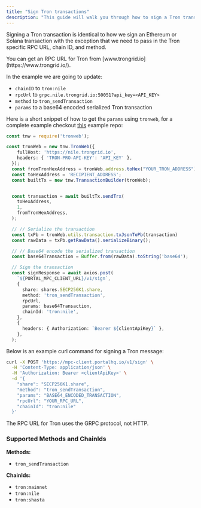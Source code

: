 ```yaml
---
title: "Sign Tron transactions"
description: "This guide will walk you through how to sign a Tron transaction using the Enclave MPC API."
---
```


Signing a Tron transaction is identical to how we sign an Ethereum or Solana transaction with the exception that we need to pass in the Tron specific RPC URL, chain ID, and method.

<Note>
You can get an RPC URL for Tron from [www.trongrid.io](https://www.trongrid.io/).
</Note>

In the example we are going to update:

* `chainID` to `tron:nile`
* `rpcUrl` to `grpc.nile.trongrid.io:50051?api_key=<API_KEY>`
* `method` to `tron_sendTransaction`
* `params` to a base64 encoded serialized Tron transaction

Here is a short snippet of how to get the `params` using `tronweb`, for a complete example checkout [this](https://github.com/portal-hq/Enclave-MPC-API-Examples/blob/main/Javascript/tron-sign.js) example repo:

```ts
const tnw = require('tronweb');

const tronWeb = new tnw.TronWeb({
    fullHost: 'https://nile.trongrid.io',
    headers: { 'TRON-PRO-API-KEY': 'API_KEY' },
  });
  const fromTronHexAddress = tronWeb.address.toHex("YOUR_TRON_ADDRESS");
  const toHexAddress = 'RECIPIENT_ADDRESS';
  const builtTx = new tnw.TransactionBuilder(tronWeb);


  const transaction = await builtTx.sendTrx(
    toHexAddress,
    1,
    fromTronHexAddress,
  );

  // // Serialize the transaction
  const txPb = tronWeb.utils.transaction.txJsonToPb(transaction)
  const rawData = txPb.getRawData().serializeBinary();

  // // Base64 encode the serialized transaction
  const base64Transaction = Buffer.from(rawData).toString('base64');

  // Sign the transaction
  const signResponse = await axios.post(
    `${PORTAL_MPC_CLIENT_URL}/v1/sign`,
    {
      share: shares.SECP256K1.share,
      method: 'tron_sendTransaction',
      rpcUrl,
      params: base64Transaction,
      chainId: 'tron:nile',
    },
    {
      headers: { Authorization: `Bearer ${clientApiKey}` },
    },
  );
```

Below is an example curl command for signing a Tron message:

```bash
curl -X POST 'https://mpc-client.portalhq.io/v1/sign' \
  -H 'Content-Type: application/json' \
  -H 'Authorization: Bearer <clientApiKey>' \
  -d '{
    "share": "SECP256K1.share",
    "method": "tron_sendTransaction",
    "params": "BASE64_ENCODED_TRANSACTION",
    "rpcUrl": "YOUR_RPC_URL",
    "chainId": "tron:nile"
  }'
```

<Note>
The RPC URL for Tron uses the GRPC protocol, not HTTP.
</Note>

### Supported Methods and ChainIds

**Methods:**

* `tron_sendTransaction`

**ChainIds:**

* `tron:mainnet`
* `tron:nile`
* `tron:shasta`
